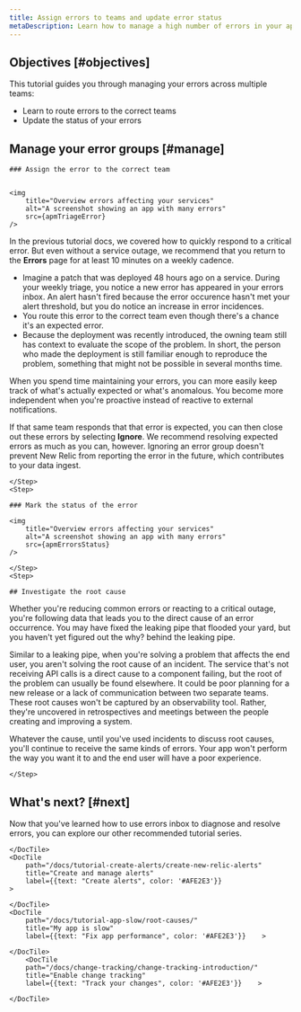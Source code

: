 ```yaml
---
title: Assign errors to teams and update error status
metaDescription: Learn how to manage a high number of errors in your app.   
---
```




## Objectives [#objectives]

This tutorial guides you through managing your errors across multiple teams:

* Learn to route errors to the correct teams
* Update the status of your errors

## Manage your error groups [#manage]

<Steps>
    <Step>

    ### Assign the error to the correct team
        

    <img
        title="Overview errors affecting your services"
        alt="A screenshot showing an app with many errors"
        src={apmTriageError}
    />  

In the previous tutorial docs, we covered how to quickly respond to a critical error. But even without a service outage, we recommend that you return to the **Errors** page for at least 10 minutes on a weekly cadence. 

* Imagine a patch that was deployed 48 hours ago on a service. During your weekly triage, you notice a new error has appeared in your errors inbox. An alert hasn't fired because the error occurence hasn't met your alert threshold, but you do notice an increase in error incidences. 
* You route this error to the correct team even though there's a chance it's an expected error.
* Because the deployment was recently introduced, the owning team still has context to evaluate the scope of the problem. In short, the person who made the deployment is still familiar enough to reproduce the problem, something that might not be possible in several months time. 

When you spend time maintaining your errors, you can more easily keep track of what's actually expected or what's anomalous. You become more independent when you're proactive instead of reactive to external notifications. 

If that same team responds that that error is expected, you can then close out these errors by selecting **Ignore**. We recommend resolving expected errors as much as you can, however. Ignoring an error group doesn't prevent New Relic from reporting the error in the future, which contributes to your data ingest.

    </Step>
    <Step>

    ### Mark the status of the error 

    <img
        title="Overview errors affecting your services"
        alt="A screenshot showing an app with many errors"
        src={apmErrorsStatus}
    />  

    </Step>
    <Step>

    ## Investigate the root cause
        
Whether you're reducing common errors or reacting to a critical outage, you're following data that leads you to the direct cause of an error occurrence. You may have fixed the leaking pipe that flooded your yard, but you haven't yet figured out the why? behind the leaking pipe. 

Similar to a leaking pipe, when you're solving a problem that affects the end user, you aren't solving the root cause of an incident. The service that's not receiving API calls is a direct cause to a component failing, but the root of the problem can usually be found elsewhere. It could be poor planning for a new release or a lack of communication between two separate teams. These root causes won't be captured by an observability tool. Rather, they're uncovered in retrospectives and meetings between the people creating and improving a system.

Whatever the cause, until you've used incidents to discuss root causes, you'll continue to receive the same kinds of errors. Your app won't perform the way you want it to and the end user will have a poor experience. 

    </Step>
</Steps>


## What's next? [#next]

Now that you've learned how to use errors inbox to diagnose and resolve errors, you can explore our other recommended tutorial series. 

<DocTiles>
    <DocTile
        path="/docs/tutorial-large-logs/get-started-managing-large-logs"
        title="Manage large amounts of logs"
        label={{text: "Log management", color: '#AFE2E3'}}
    >
        
    </DocTile>
    <DocTile
        path="/docs/tutorial-create-alerts/create-new-relic-alerts"
        title="Create and manage alerts"
        label={{text: "Create alerts", color: '#AFE2E3'}}
    >
        
    </DocTile>
    <DocTile
        path="/docs/tutorial-app-slow/root-causes/"
        title="My app is slow"
        label={{text: "Fix app performance", color: '#AFE2E3'}}    >
        
    </DocTile>
        <DocTile
        path="/docs/change-tracking/change-tracking-introduction/"
        title="Enable change tracking"
        label={{text: "Track your changes", color: '#AFE2E3'}}    >
        
    </DocTile>

</DocTiles>
